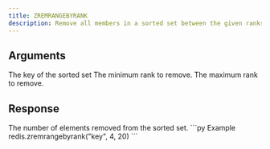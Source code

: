 ```yaml
---
title: ZREMRANGEBYRANK
description: Remove all members in a sorted set between the given ranks.
---
```



## Arguments 

<ParamField body="key" type="string" required>
  The key of the sorted set
</ParamField>

<ParamField body="min" type="number" required>
    The minimum rank to remove.
</ParamField>
<ParamField body="min" type="number" required>
    The maximum rank to remove.
</ParamField>

## Response

<ResponseField type="integer"  required>
    The number of elements removed from the sorted set.
</ResponseField>



<RequestExample>
```py Example
redis.zremrangebyrank("key", 4, 20)
```
</RequestExample>
